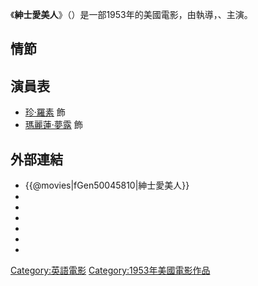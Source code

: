 {{Infobox Film
| name               = 紳士愛美人
| original_name      = {{lang|en|Gentlemen Prefer Blondes}}
| image              = Gentlemen Prefer Blondes film poster.jpg
| caption            = 電影海報
| director           = {{lang|en|Howard Hawks}}
| producer           = {{lang|en|Sol C. Siegel}}
| writer             = {{lang|en|Charles Lederer}}
| based_on           = {{lang|en|Anita Loos}}<br/>{{lang|en|Joseph Fields}}
| starring           = {{lang|en|Jane Russell}}<br/>{{lang|en|Marilyn Monroe}}
| music              = {{lang|en|Hoagy Carmichael}}<br/>{{lang|en|Jule Styne}}<br/>{{lang|en|Eliot Daniel}}<br/>{{lang|en|Lionel Newman}}
| cinematography     = {{lang|en|Harry J. Wild}}
| editing            = {{lang|en|Hugh S. Fowler}}
| production_company = 
| distributor        = [[二十世紀霍士|二十世紀霍士]]
| released           = {{film date|1953}}
| runtime            = 91 分鐘
| country            = {{美國電影產地}}
| language           = [[英語|英語]]
| budget             = 
| gross              = 
| cn_name            = 
| hk_name            = 紳士愛美人
| tw_name            = 紳士愛美人
}}
《'''紳士愛美人'''》（{{lang-en|'''Gentlemen Prefer Blondes'''}}）是一部1953年的美國電影，由{{lang|en|Howard Hawks}}執導，{{lang|en|Jane Russell}}、{{lang|en|Marilyn Monroe}}主演。

== 情節 ==

== 演員表 ==
*[[珍·羅素|珍·羅素]] 飾 {{lang|en|Dorothy Shaw}}
*[[瑪麗蓮·夢露|瑪麗蓮·夢露]] 飾 {{lang|en|Lorelei Lee}}

== 外部連結 ==
*{{@movies|fGen50045810|紳士愛美人}}
*{{douban|title=绅士爱美人}}
*{{Mtime|11733|绅士爱美人}}
*{{Amg movie|19403|紳士愛美人}}
*{{rotten-tomatoes|gentlemen_prefer_blondes|紳士愛美人}}
*{{Tcmdb title|76114|紳士愛美人}}
*{{imdb title|0045810|紳士愛美人}}

[[Category:英語電影|Category:英語電影]]
[[Category:1953年美國電影作品|Category:1953年美國電影作品]]